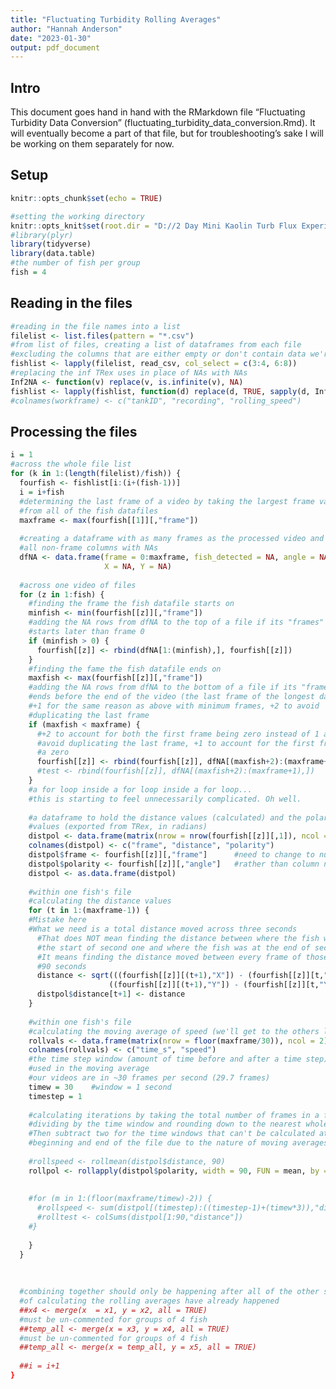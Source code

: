 ```yaml
---
title: "Fluctuating Turbidity Rolling Averages"
author: "Hannah Anderson"
date: "2023-01-30"
output: pdf_document
---
```


## Intro

This document goes hand in hand with the RMarkdown file "Fluctuating Turbidity
Data Conversion" (fluctuating_turbidity_data_conversion.Rmd). It will
eventually become a part of that file, but for troubleshooting's sake I will
be working on them separately for now.

## Setup

```r
knitr::opts_chunk$set(echo = TRUE)

#setting the working directory
knitr::opts_knit$set(root.dir = "D://2 Day Mini Kaolin Turb Flux Experiment/testing")
#library(plyr)
library(tidyverse)
library(data.table)
#the number of fish per group
fish = 4

```

## Reading in the files

```r
#reading in the file names into a list
filelist <- list.files(pattern = "*.csv")
#from list of files, creating a list of dataframes from each file
#excluding the columns that are either empty or don't contain data we're using
fishlist <- lapply(filelist, read_csv, col_select = c(3:4, 6:8))
#replacing the inf TRex uses in place of NAs with NAs
Inf2NA <- function(v) replace(v, is.infinite(v), NA)
fishlist <- lapply(fishlist, function(d) replace(d, TRUE, sapply(d, Inf2NA)))
#colnames(workframe) <- c("tankID", "recording", "rolling_speed")
```

## Processing the files

```r

i = 1
#across the whole file list
for (k in 1:(length(filelist)/fish)) {
  fourfish <- fishlist[i:(i+(fish-1))]
  i = i+fish
  #determining the last frame of a video by taking the largest frame value
  #from all of the fish datafiles
  maxframe <- max(fourfish[[1]][,"frame"])
  
  #creating a dataframe with as many frames as the processed video and filling
  #all non-frame columns with NAs
  dfNA <- data.frame(frame = 0:maxframe, fish_detected = NA, angle = NA,
                     X = NA, Y = NA)
  
  #across one video of files
  for (z in 1:fish) {
    #finding the frame the fish datafile starts on
    minfish <- min(fourfish[[z]][,"frame"])
    #adding the NA rows from dfNA to the top of a file if its "frames" column
    #starts later than frame 0
    if (minfish > 0) {
      fourfish[[z]] <- rbind(dfNA[1:(minfish),], fourfish[[z]])
    }
    #finding the fame the fish datafile ends on
    maxfish <- max(fourfish[[z]][,"frame"])
    #adding the NA rows from dfNA to the bottom of a file if its "frames" column
    #ends before the end of the video (the last frame of the longest datafile)
    #+1 for the same reason as above with minimum frames, +2 to avoid
    #duplicating the last frame
    if (maxfish < maxframe) {
      #+2 to account for both the first frame being zero instead of 1 and to
      #avoid duplicating the last frame, +1 to account for the first frame being
      #a zero
      fourfish[[z]] <- rbind(fourfish[[z]], dfNA[(maxfish+2):(maxframe+1),])
      #test <- rbind(fourfish[[z]], dfNA[(maxfish+2):(maxframe+1),])
    }
    #a for loop inside a for loop inside a for loop...
    #this is starting to feel unnecessarily complicated. Oh well.
      
    #a dataframe to hold the distance values (calculated) and the polarity
    #values (exported from TRex, in radians)
    distpol <- data.frame(matrix(nrow = nrow(fourfish[[z]][,1]), ncol = 3))
    colnames(distpol) <- c("frame", "distance", "polarity")
    distpol$frame <- fourfish[[z]][,"frame"]      #need to change to number value  ####
    distpol$polarity <- fourfish[[z]][,"angle"]   #rather than column name         ####
    distpol <- as.data.frame(distpol)
    
    #within one fish's file
    #calculating the distance values
    for (t in 1:(maxframe-1)) {
    #Mistake here
    #What we need is a total distance moved across three seconds
      #That does NOT mean finding the distance between where the fish was at
      #the start of second one and where the fish was at the end of second three
      #It means finding the distance moved between every frame of those total
      #90 seconds
      distance <- sqrt(((fourfish[[z]][(t+1),"X"]) - (fourfish[[z]][t,"X"]))^2 +
                      ((fourfish[[z]][(t+1),"Y"]) - (fourfish[[z]][t,"Y"]))^2)
      distpol$distance[t+1] <- distance
    }
    
    #within one fish's file
    #calculating the moving average of speed (we'll get to the others later)
    rollvals <- data.frame(matrix(nrow = floor(maxframe/30)), ncol = 2)
    colnames(rollvals) <- c("time_s", "speed")
    #the time step window (amount of time before and after a time step) being
    #used in the moving average
    #our videos are in ~30 frames per second (29.7 frames)
    timew = 30    #window = 1 second
    timestep = 1
    
    #calculating iterations by taking the total number of frames in a file,
    #dividing by the time window and rounding down to the nearest whole window.
    #Then subtract two for the time windows that can't be calculated at the
    #beginning and end of the file due to the nature of moving averages
    
    #rollspeed <- rollmean(distpol$distance, 90)
    rollpol <- rollapply(distpol$polarity, width = 90, FUN = mean, by = 1, fill = NA, partial = TRUE)
    
    
    #for (m in 1:(floor(maxframe/timew)-2)) {
      #rollspeed <- sum(distpol[(timestep):((timestep-1)+(timew*3)),"distance"])
      #rolltest <- colSums(distpol[1:90,"distance"])
    #}
      
    }
  }
  
  
  
  #combining together should only be happening after all of the other steps
  #of calculating the rolling averages have already happened
  ##x4 <- merge(x  = x1, y = x2, all = TRUE)
  #must be un-commented for groups of 4 fish
  ##temp_all <- merge(x = x3, y = x4, all = TRUE)
  #must be un-commented for groups of 4 fish
  ##temp_all <- merge(x = temp_all, y = x5, all = TRUE)
  
  ##i = i+1
}
```
